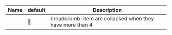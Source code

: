 | Name | default | Description                                              |
| ---- | ------- | -------------------------------------------------------- |
|      | 🚫      | breadcrumb-item are collapsed when they have more than 4 |
